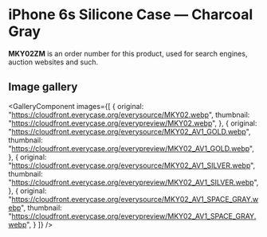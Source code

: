 
# iPhone 6s Silicone Case — Charcoal Gray

<Callout type='info' emoji='👉🏻'>**MKY02ZM** is an order number for this product, used for search engines, auction websites and such.</Callout>

## Image gallery

<GalleryComponent
    images={[
      {
        original: "https://cloudfront.everycase.org/everysource/MKY02.webp",
        thumbnail: "https://cloudfront.everycase.org/everypreview/MKY02.webp",
      },
      {
        original: "https://cloudfront.everycase.org/everysource/MKY02_AV1_GOLD.webp",
        thumbnail: "https://cloudfront.everycase.org/everypreview/MKY02_AV1_GOLD.webp",
      },
      {
        original: "https://cloudfront.everycase.org/everysource/MKY02_AV1_SILVER.webp",
        thumbnail: "https://cloudfront.everycase.org/everypreview/MKY02_AV1_SILVER.webp",
      },
      {
        original: "https://cloudfront.everycase.org/everysource/MKY02_AV1_SPACE_GRAY.webp",
        thumbnail: "https://cloudfront.everycase.org/everypreview/MKY02_AV1_SPACE_GRAY.webp",
      }
    ]}
  />
